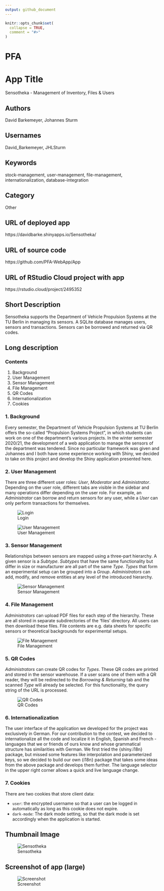 ```yaml
---
output: github_document
---
```


<!-- README.md is generated from README.Rmd. Please edit that file -->

```r
knitr::opts_chunk$set(
  collapse = TRUE,
  comment = "#>"
)
```

# PFA

<!-- badges: start -->
<!-- badges: end -->

# App Title

Sensotheka - Management of Inventory, Files & Users

## Authors

David Barkemeyer, Johannes Sturm

## Usernames

David_Barkemeyer, JHLSturm

## Keywords

stock-management, user-management, file-management, internationalization, database-integration

## Category

Other

## URL of deployed app

https://davidbarke.shinyapps.io/Sensotheka/

## URL of source code

https://github.com/PFA-WebApp/App

## URL of RStudio Cloud project with app

https://rstudio.cloud/project/2495352

## Short Description

Sensotheka supports the Department of Vehicle Propulsion Systems at the TU Berlin in managing its sensors. A SQLite database manages users, sensors and transactions. Sensors can be borrowed and returned via QR codes.

## Long description

### Contents

1. Background
1. User Management
1. Sensor Management
1. File Management
1. QR Codes
1. Internationalization
1. Cookies

### 1. Background

Every semester, the Department of Vehicle Propulsion Systems at TU Berlin offers the so-called "Propulsion Systems Project", in which students can work on one of the department's various projects. In the winter semester 2020/21, the development of a web application to manage the sensors of the department was tendered. Since no particular framework was given and Johannes and I both have some experience working with Shiny, we decided to take on this project and develop the Shiny application presented here.
 
### 2. User Management

There are three different user roles: *User*, *Moderator* and *Administrator*. Depending on the user role, different tabs are visible in the sidebar and many operations differ depending on the user role. For example, an *Administrator* can borrow and return sensors for any user, while a *User* can only perform transactions for themselves. 

![Login](./img/SC1_HD.png)

![User Management](./img/SC3_HD.png)
 
### 3. Sensor Management

Relationships between sensors are mapped using a three-part hierarchy. A given sensor is a *Subtype*. *Subtypes* that have the same functionality but differ in size or manufacturer are all part of the same *Type*. *Types* that form an experimental setup can be grouped into a *Group*. *Administrators* can add, modify, and remove entities at any level of the introduced hierarchy.

![Sensor Management](./img/SC2_HD.png)

### 4. File Management

*Administrators* can upload PDF files for each step of the hierarchy. These are all stored in separate subdirectories of the 'files' directory. All users can then download these files. File contents are e.g. data sheets for specific sensors or theoretical backgrounds for experimental setups.

![File Management](./img/SC5_HD.png)

### 5. QR Codes

*Administrators* can create QR codes for *Types*. These QR codes are printed and stored in the sensor warehouse. If a user scans one of them with a QR reader, they will be redirected to the *Borrowing & Returning* tab and the scanned *Type* will already be selected. For this functionality, the query string of the URL is processed.

![QR Codes](./img/SC4_HD.png)

### 6. Internationalization

The user interface of the application we developed for the project was exclusively in German. For our contribution to the contest, we decided to internationalize all the code and localize it in English, Spanish and French - languages that we or friends of ours know and whose grammatical structure has similarities with German. We first tried the {shiny.i18n} package, but missed some features like interpolation and parameterized keys, so we decided to build our own {i18n} package that takes some ideas from the above package and develops them further. The language selector in the upper right corner allows a quick and live language change.

### 7. Cookies

There are two cookies that store client data:

* `user`: the encrypted username so that a user can be logged in automatically as long as this cookie does not expire.
* `dark-mode`: The dark mode setting, so that the dark mode is set accordingly when the application is started.

## Thumbnail Image

![Sensotheka](./img/Sensotheka_Hex_downscaled.png)

## Screenshot of app (large)

![Screenshot](./img/SC4.png)
